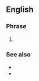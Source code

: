==English==

===Phrase===
{{en-phrase}}

# {{lb|en|Internet}} {{initialism of|your mileage may vary|lang=en}}

===See also===
* {{l|en|TIMTOWTDI}}
* {{l|en|YWMV}}